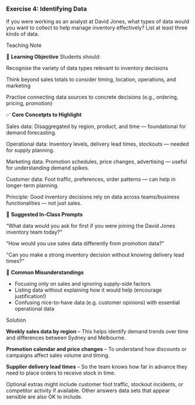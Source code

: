 <!-- question-type: prepare -->
### Exercise 4: Identifying Data 
If you were working as an analyst at David Jones, what types of data would you want to collect to help manage inventory effectively?
List at least three kinds of data.

<!-- BEGIN PROFILE:r-teaching-guide -->
::: {.content-visible when-profile="r-teaching-guide"}

::: {.teaching-block}

::: {.teaching-block-header}
Teaching Note
:::

::: {.teaching-block-body}

🎯  **Learning Objective**
Students should:

Recognise the variety of data types relevant to inventory decisions

Think beyond sales totals to consider timing, location, operations, and marketing

Practise connecting data sources to concrete decisions (e.g., ordering, pricing, promotion)

✅  **Core Concetpts to Highlight**

Sales data: Disaggregated by region, product, and time — foundational for demand forecasting.

Operational data: Inventory levels, delivery lead times, stockouts — needed for supply planning.

Marketing data: Promotion schedules, price changes, advertising — useful for understanding demand spikes.

Customer data: Foot traffic, preferences, order patterns — can help in longer-term planning.

Principle: Good inventory decisions rely on data across teams/business functionalities — not just sales.

💬 **Suggested In-Class Prompts**

“What data would you ask for first if you were joining the David Jones inventory team today?”

“How would you use sales data differently from promotion data?”

“Can you make a strong inventory decision without knowing delivery lead times?”

📌 **Common Misunderstandings**

- Focusing only on sales and ignoring supply-side factors
- Listing data without explaining how it would help (encourage justification!)
- Confusing nice-to-have data (e.g. customer opinions) with essential operational data



:::

:::

:::
<!-- END PROFILE:r-teaching-guide -->

<!-- BEGIN PROFILE:r-solutions -->
::: {.content-visible when-profile="r-solutions" when-profile="r-teaching-guide"}

::: {.solution-block}

::: {.solution-block-header}
Solution
:::

::: {.solution-block-body}

**Weekly sales data by region** – This helps identify demand trends over time and differences between Sydney and Melbourne.

**Promotion calendar and price changes** – To understand how discounts or campaigns affect sales volume and timing.

**Supplier delivery lead times** – So the team knows how far in advance they need to place orders to receive stock in time.

Optional extras might include customer foot traffic, stockout incidents, or competitor activity if available. Other answers data sets that appear sensible are also OK to include.
:::

:::

:::
<!-- END PROFILE:r-solutions -->
